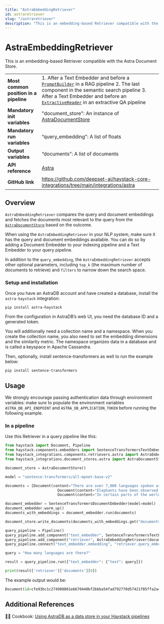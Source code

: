 ```yaml
---
title: "AstraEmbeddingRetriever"
id: astraretriever
slug: "/astraretriever"
description: "This is an embedding-based Retriever compatible with the Astra Document Store."
---
```


# AstraEmbeddingRetriever

This is an embedding-based Retriever compatible with the Astra Document Store.

|                                        |                                                                                                                                                                                                                                                                           |
| :------------------------------------- | :------------------------------------------------------------------------------------------------------------------------------------------------------------------------------------------------------------------------------------------------------------------------ |
| **Most common position in a pipeline** | 1. After a Text Embedder and before a [`PromptBuilder`](../builders/promptbuilder.mdx)  in a RAG pipeline  2. The last component in the semantic search pipeline  3. After a Text Embedder and before an [`ExtractiveReader`](../readers/extractivereader.mdx)  in an extractive QA pipeline |
| **Mandatory init variables**           | "document_store": An instance of [AstraDocumentStore](../../document-stores/astradocumentstore.mdx)                                                                                                                                                                                           |
| **Mandatory run variables**            | “query_embedding”: A list of floats                                                                                                                                                                                                                                       |
| **Output variables**                   | “documents”: A list of documents                                                                                                                                                                                                                                          |
| **API reference**                      | [Astra](/reference/integrations-astra)                                                                                                                                                                                                                                           |
| **GitHub link**                        | https://github.com/deepset-ai/haystack-core-integrations/tree/main/integrations/astra                                                                                                                                                                                   |

## Overview

`AstraEmbeddingRetriever` compares the query and document embeddings and fetches the documents most relevant to the query from the [`AstraDocumentStore`](../../document-stores/astradocumentstore.mdx) based on the outcome.

When using the `AstraEmbeddingRetriever` in your NLP system, make sure it has the query and document embeddings available. You can do so by adding a Document Embedder to your indexing pipeline and a Text Embedder to your query pipeline.

In addition to the `query_embedding`, the `AstraEmbeddingRetriever` accepts other optional parameters, including `top_k` (the maximum number of documents to retrieve) and `filters` to narrow down the search space.

### Setup and installation

Once you have an AstraDB account and have created a database, install the `astra-haystack` integration:

```shell
pip install astra-haystack
```

From the configuration in AstraDB’s web UI, you need the database ID and a generated token.

You will additionally need a collection name and a namespace. When you create the collection name, you also need to set the embedding dimensions and the similarity metric. The namespace organizes data in a database and is called a keyspace in Apache Cassandra.

Then, optionally, install sentence-transformers as well to run the example below:

```shell
pip install sentence-transformers
```

## Usage

We strongly encourage passing authentication data through environment variables: make sure to populate the environment variables `ASTRA_DB_API_ENDPOINT` and  `ASTRA_DB_APPLICATION_TOKEN` before running the following example.

### In a pipeline

Use this Retriever in a query pipeline like this:

```python
from haystack import Document, Pipeline
from haystack.components.embedders import SentenceTransformersTextEmbedder, SentenceTransformersDocumentEmbedder
from haystack_integrations.components.retrievers.astra import AstraEmbeddingRetriever
from haystack_integrations.document_stores.astra import AstraDocumentStore

document_store = AstraDocumentStore()

model = "sentence-transformers/all-mpnet-base-v2"

documents = [Document(content="There are over 7,000 languages spoken around the world today."),
						Document(content="Elephants have been observed to behave in a way that indicates a high level of self-awareness, such as recognizing themselves in mirrors."),
						Document(content="In certain parts of the world, like the Maldives, Puerto Rico, and San Diego, you can witness the phenomenon of bioluminescent waves.")]

document_embedder = SentenceTransformersDocumentEmbedder(model=model)
document_embedder.warm_up()
documents_with_embeddings = document_embedder.run(documents)

document_store.write_documents(documents_with_embeddings.get("documents"), policy=DuplicatePolicy.SKIP)

query_pipeline = Pipeline()
query_pipeline.add_component("text_embedder", SentenceTransformersTextEmbedder(model=model))
query_pipeline.add_component("retriever", AstraEmbeddingRetriever(document_store=document_store))
query_pipeline.connect("text_embedder.embedding", "retriever.query_embedding")

query = "How many languages are there?"

result = query_pipeline.run({"text_embedder": {"text": query}})

print(result['retriever']['documents'][0])
```

The example output would be:

```python
Document(id=cfe93bc1c274908801e6670440bf2bbba54fad792770d57421f85ffa2a4fcc94, content: 'There are over 7,000 languages spoken around the world today.', score: 0.8929937, embedding: vector of size 768)
```

## Additional References

:cook: Cookbook: [Using AstraDB as a data store in your Haystack pipelines](https://haystack.deepset.ai/cookbook/astradb_haystack_integration)
